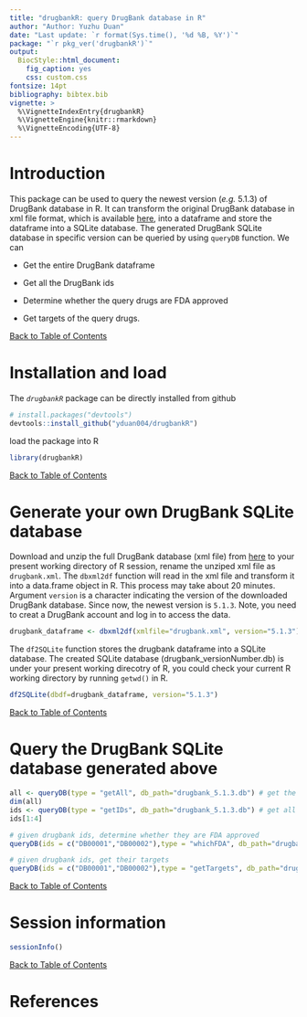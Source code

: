 ```yaml
---
title: "drugbankR: query DrugBank database in R"
author: "Author: Yuzhu Duan"
date: "Last update: `r format(Sys.time(), '%d %B, %Y')`"
package: "`r pkg_ver('drugbankR')`"
output: 
  BiocStyle::html_document:
    fig_caption: yes
    css: custom.css 
fontsize: 14pt
bibliography: bibtex.bib
vignette: >
  %\VignetteIndexEntry{drugbankR}
  %\VignetteEngine{knitr::rmarkdown}
  %\VignetteEncoding{UTF-8}
---
```


# Introduction 
This package can be used to query the newest version (*e.g.* 5.1.3) of DrugBank database in R. It can transform the original DrugBank database in xml file format, which is available [here](http://www.drugbank.ca/releases/latest), into a dataframe and store the dataframe into a SQLite database. The generated DrugBank SQLite database in specific version can be queried by using `queryDB` function. We can

* Get the entire DrugBank dataframe

* Get all the DrugBank ids

* Determine whether the query drugs are FDA approved

* Get targets of the query drugs.

<div align="right">[Back to Table of Contents]()</div>

# Installation and load

The _`drugbankR`_ package can be directly installed from github
```r
# install.packages("devtools")
devtools::install_github("yduan004/drugbankR")
```

load the package into R
```r
library(drugbankR)
```

<div align="right">[Back to Table of Contents]()</div>

# Generate your own DrugBank SQLite database

Download and unzip the full DrugBank database (xml file) from [here](http://www.drugbank.ca/releases/latest) to your present
working directory of R session, rename the unziped xml file as `drugbank.xml`. The `dbxml2df` function will read in the xml
file and transform it into a data.frame object in R. This process may take about 20 minutes. Argument `version` is a character indicating the version of the downloaded DrugBank database. Since now, the newest version is `5.1.3`. Note, you 
need to creat a DrugBank account and log in to access the data.

```r
drugbank_dataframe <- dbxml2df(xmlfile="drugbank.xml", version="5.1.3") 
```

The `df2SQLite` function stores the drugbank dataframe into a SQLite database. The created SQLite database (drugbank_versionNumber.db) is under your present working direcotry of R, you could check your current R working directory by running `getwd()` in R.
```r
df2SQLite(dbdf=drugbank_dataframe, version="5.1.3")
```
<div align="right">[Back to Table of Contents]()</div>

# Query the DrugBank SQLite database generated above

```r
all <- queryDB(type = "getAll", db_path="drugbank_5.1.3.db") # get the entire drugbank dataframe
dim(all)
ids <- queryDB(type = "getIDs", db_path="drugbank_5.1.3.db") # get all the drugbank ids
ids[1:4]

# given drugbank ids, determine whether they are FDA approved
queryDB(ids = c("DB00001","DB00002"),type = "whichFDA", db_path="drugbank_5.1.3.db") 

# given drugbank ids, get their targets
queryDB(ids = c("DB00001","DB00002"),type = "getTargets", db_path="drugbank_5.1.3.db") 
```

<div align="right">[Back to Table of Contents]()</div>

# Session information

```r
sessionInfo()
```
<div align="right">[Back to Table of Contents]()</div>

# References
